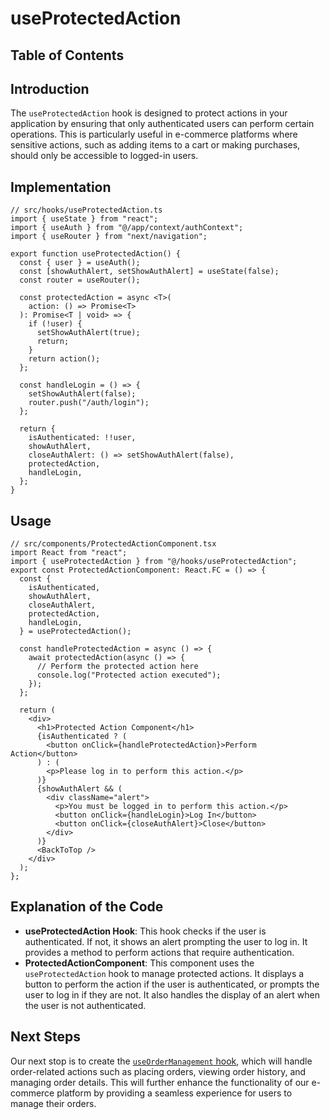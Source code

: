 
# useProtectedAction

## Table of Contents


## Introduction
The `useProtectedAction` hook is designed to protect actions in your application by ensuring that only authenticated users can perform certain operations. This is particularly useful in e-commerce platforms where sensitive actions, such as adding items to a cart or making purchases, should only be accessible to logged-in users.

## Implementation

```tsx
// src/hooks/useProtectedAction.ts
import { useState } from "react";
import { useAuth } from "@/app/context/authContext";
import { useRouter } from "next/navigation";

export function useProtectedAction() {
  const { user } = useAuth();
  const [showAuthAlert, setShowAuthAlert] = useState(false);
  const router = useRouter();

  const protectedAction = async <T>(
    action: () => Promise<T>
  ): Promise<T | void> => {
    if (!user) {
      setShowAuthAlert(true);
      return;
    }
    return action();
  };

  const handleLogin = () => {
    setShowAuthAlert(false);
    router.push("/auth/login");
  };

  return {
    isAuthenticated: !!user,
    showAuthAlert,
    closeAuthAlert: () => setShowAuthAlert(false),
    protectedAction,
    handleLogin,
  };
}
```

## Usage

```tsx
// src/components/ProtectedActionComponent.tsx
import React from "react";
import { useProtectedAction } from "@/hooks/useProtectedAction";
export const ProtectedActionComponent: React.FC = () => {
  const {
    isAuthenticated,
    showAuthAlert,
    closeAuthAlert,
    protectedAction,
    handleLogin,
  } = useProtectedAction();

  const handleProtectedAction = async () => {
    await protectedAction(async () => {
      // Perform the protected action here
      console.log("Protected action executed");
    });
  };

  return (
    <div>
      <h1>Protected Action Component</h1>
      {isAuthenticated ? (
        <button onClick={handleProtectedAction}>Perform Action</button>
      ) : (
        <p>Please log in to perform this action.</p>
      )}
      {showAuthAlert && (
        <div className="alert">
          <p>You must be logged in to perform this action.</p>
          <button onClick={handleLogin}>Log In</button>
          <button onClick={closeAuthAlert}>Close</button>
        </div>
      )}
      <BackToTop />
    </div>
  );
};
```

## Explanation of the Code
- **useProtectedAction Hook**: This hook checks if the user is authenticated. If not, it shows an alert prompting the user to log in. It provides a method to perform actions that require authentication.
- **ProtectedActionComponent**: This component uses the `useProtectedAction` hook to manage protected actions. It displays a button to perform the action if the user is authenticated, or prompts the user to log in if they are not. It also handles the display of an alert when the user is not authenticated.

## Next Steps
Our next stop is to create the [`useOrderManagement` hook](/ecommerce-platform/context-and-hooks/creating-the-hooks/useOrderManagement), which will handle order-related actions such as placing orders, viewing order history, and managing order details. This will further enhance the functionality of our e-commerce platform by providing a seamless experience for users to manage their orders.

<BackToTop />